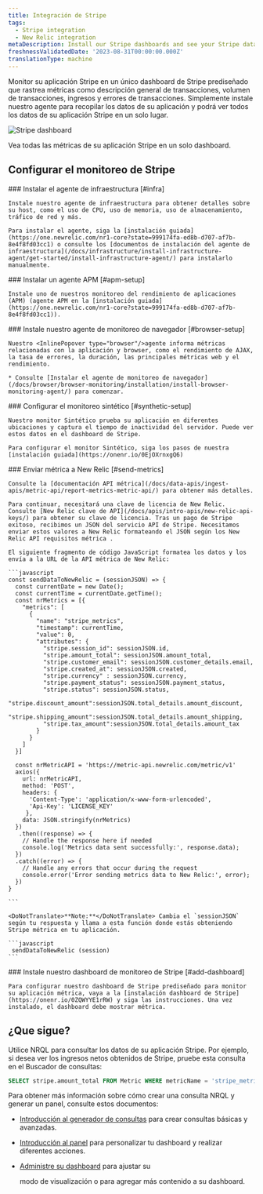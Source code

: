 ```yaml
---
title: Integración de Stripe
tags:
  - Stripe integration
  - New Relic integration
metaDescription: Install our Stripe dashboards and see your Stripe data in New Relic.
freshnessValidatedDate: '2023-08-31T00:00:00.000Z'
translationType: machine
---
```



Monitor su aplicación Stripe en un único dashboard de Stripe prediseñado que rastrea métricas como descripción general de transacciones, volumen de transacciones, ingresos y errores de transacciones. Simplemente instale nuestro agente para recopilar los datos de su aplicación y podrá ver todos los datos de su aplicación Stripe en un solo lugar.

<img
  title="Stripe"
  alt="Stripe dashboard"
  src={infrastructureStripeDashboard}
/>

<figcaption>
  Vea todas las métricas de su aplicación Stripe en un solo dashboard.
</figcaption>

## Configurar el monitoreo de Stripe

<Steps>
  <Step>
    ### Instalar el agente de infraestructura [#infra]

    Instale nuestro agente de infraestructura para obtener detalles sobre su host, como el uso de CPU, uso de memoria, uso de almacenamiento, tráfico de red y más.

    Para instalar el agente, siga la [instalación guiada](https://one.newrelic.com/nr1-core?state=999174fa-ed8b-d707-af7b-8e4f8fd03cc1) o consulte los [documentos de instalación del agente de infraestructura](/docs/infrastructure/install-infrastructure-agent/get-started/install-infrastructure-agent/) para instalarlo manualmente.
  </Step>

  <Step>
    ### Instalar un agente APM [#apm-setup]

    Instale uno de nuestros monitoreo del rendimiento de aplicaciones (APM) (agente APM en la [instalación guiada](https://one.newrelic.com/nr1-core?state=999174fa-ed8b-d707-af7b-8e4f8fd03cc1)).
  </Step>

  <Step>
    ### Instale nuestro agente de monitoreo de navegador [#browser-setup]

    Nuestro <InlinePopover type="browser"/>agente informa métricas relacionadas con la aplicación y browser, como el rendimiento de AJAX, la tasa de errores, la duración, las principales métricas web y el rendimiento.

    * Consulte [Instalar el agente de monitoreo de navegador](/docs/browser/browser-monitoring/installation/install-browser-monitoring-agent/) para comenzar.
  </Step>

  <Step>
    ### Configurar el monitoreo sintético [#synthetic-setup]

    Nuestro monitor Sintético prueba su aplicación en diferentes ubicaciones y captura el tiempo de inactividad del servidor. Puede ver estos datos en el dashboard de Stripe.

    Para configurar el monitor Sintético, siga los pasos de nuestra [instalación guiada](https://onenr.io/0EjOXrnxgQ6)
  </Step>

  <Step>
    ### Enviar métrica a New Relic [#send-metrics]

    Consulte la [documentación API métrica](/docs/data-apis/ingest-apis/metric-api/report-metrics-metric-api/) para obtener más detalles.

    Para continuar, necesitará una clave de licencia de New Relic. Consulte [New Relic clave de API](/docs/apis/intro-apis/new-relic-api-keys/) para obtener su clave de licencia. Tras un pago de Stripe exitoso, recibimos un JSON del servicio API de Stripe. Necesitamos enviar estos valores a New Relic formateando el JSON según los New Relic API requisitos métrica .

    El siguiente fragmento de código JavaScript formatea los datos y los envía a la URL de la API métrica de New Relic:

    ```javascript
    const sendDataToNewRelic = (sessionJSON) => {
      const currentDate = new Date();
      const currentTime = currentDate.getTime();
      const nrMetrics = [{
        "metrics": [
          {
            "name": "stripe_metrics",
            "timestamp": currentTime,
            "value": 0,
            "attributes": {
              "stripe.session_id": sessionJSON.id,
              "stripe.amount_total": sessionJSON.amount_total,
              "stripe.customer_email": sessionJSON.customer_details.email,
              "stripe.created_at": sessionJSON.created,
              "stripe.currency" : sessionJSON.currency,
              "stripe.payment_status": sessionJSON.payment_status,
              "stripe.status": sessionJSON.status,
              "stripe.discount_amount":sessionJSON.total_details.amount_discount,
              "stripe.shipping_amount":sessionJSON.total_details.amount_shipping,
              "stripe.tax_amount":sessionJSON.total_details.amount_tax
            }
          }
        ]
      }]

      const nrMetricAPI = 'https://metric-api.newrelic.com/metric/v1'
      axios({
        url: nrMetricAPI,
        method: 'POST',
        headers: {
          'Content-Type': 'application/x-www-form-urlencoded',
          'Api-Key': 'LICENSE_KEY'
         },
        data: JSON.stringify(nrMetrics)
      })
       .then((response) => {
        // Handle the response here if needed
        console.log('Metrics data sent successfully:', response.data);
      })
      .catch((error) => {
        // Handle any errors that occur during the request
        console.error('Error sending metrics data to New Relic:', error);
      })
    }

    ```

    <DoNotTranslate>**Note:**</DoNotTranslate> Cambia el `sessionJSON` según tu respuesta y llama a esta función donde estás obteniendo Stripe métrica en tu aplicación.

    ```javascript
     sendDataToNewRelic (session)
    ```
  </Step>

  <Step>
    ### Instale nuestro dashboard de monitoreo de Stripe [#add-dashboard]

    Para configurar nuestro dashboard de Stripe prediseñado para monitor su aplicación métrica, vaya a la [instalación dashboard de Stripe](https://onenr.io/0ZQWYYE1rRW) y siga las instrucciones. Una vez instalado, el dashboard debe mostrar métrica.
  </Step>
</Steps>

## ¿Que sigue?

Utilice NRQL para consultar los datos de su aplicación Stripe. Por ejemplo, si desea ver los ingresos netos obtenidos de Stripe, pruebe esta consulta en el Buscador de consultas:

```sql
SELECT stripe.amount_total FROM Metric WHERE metricName = 'stripe_metrics'
```

Para obtener más información sobre cómo crear una consulta NRQL y generar un panel, consulte estos documentos:

* [Introducción al generador de consultas](/docs/query-your-data/explore-query-data/query-builder/introduction-query-builder) para crear consultas básicas y avanzadas.

* [Introducción al panel](/docs/query-your-data/explore-query-data/dashboards/introduction-dashboards) para personalizar tu dashboard y realizar diferentes acciones.

* [Administre su dashboard](/docs/query-your-data/explore-query-data/dashboards/manage-your-dashboard) para ajustar su

  <InlinePopover type="dashboards"/>

  modo de visualización o para agregar más contenido a su dashboard.